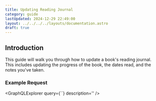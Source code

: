 ```yaml
---
title: Updating Reading Journal
category: guide
lastUpdated: 2024-12-29 22:49:00
layout: ../../../../layouts/documentation.astro
draft: true
---
```


## Introduction

This guide will walk you through how to update a book's reading journal.
This includes updating the progress of the book, the dates read, and the notes you've taken.

### Example Request
<GraphQLExplorer query={``} description='' />